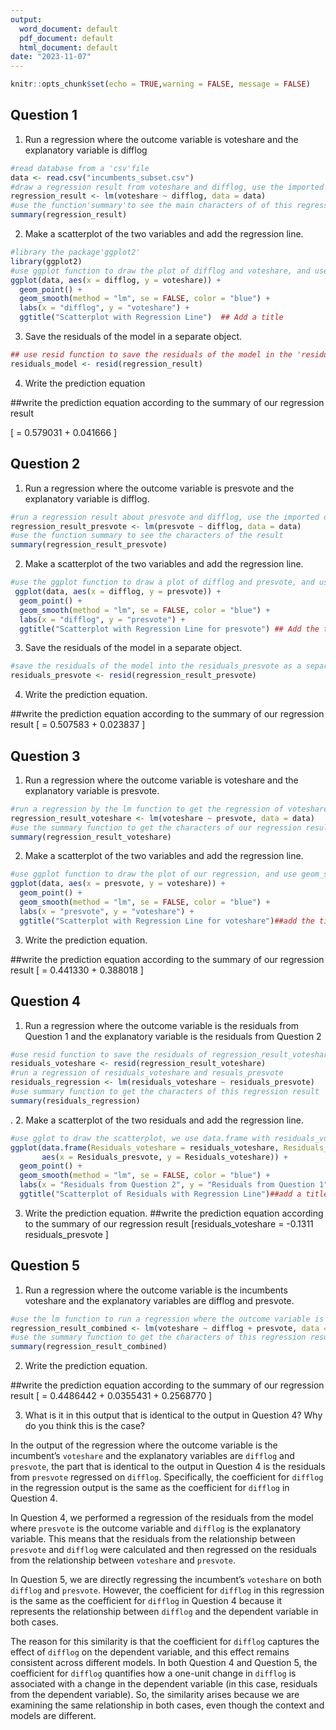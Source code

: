 ---
output:
  word_document: default
  pdf_document: default
  html_document: default
date: "2023-11-07"
---

```{r setup, include=FALSE}
knitr::opts_chunk$set(echo = TRUE,warning = FALSE, message = FALSE)
```



## Question 1


1. Run a regression where the outcome variable is voteshare and the explanatory variable is difflog

```{r}
#read database from a 'csv'file
data <- read.csv("incumbents_subset.csv")
#draw a regression result from voteshare and difflog, use the imported database
regression_result <- lm(voteshare ~ difflog, data = data)
#use the function'summary'to see the main characters of of this regression result
summary(regression_result)
```





2. Make a scatterplot of the two variables and add the regression line.



```{r}
#library the package'ggplot2'
library(ggplot2)
#use ggplot function to draw the plot of difflog and voteshare, and use the function geom_smooth to find the regression line
ggplot(data, aes(x = difflog, y = voteshare)) +
  geom_point() +                 
  geom_smooth(method = "lm", se = FALSE, color = "blue") +  
  labs(x = "difflog", y = "voteshare") + 
  ggtitle("Scatterplot with Regression Line")  ## Add a title

```





3. Save the residuals of the model in a separate object. 

```{r}
## use resid function to save the residuals of the model in the 'residuals_model'object
residuals_model <- resid(regression_result)

```






4. Write the prediction equation

##write the prediction equation according to the summary of our regression result

\[ \text{voteshare} = 0.579031 + 0.041666 \times \text{difflog} \]


## Question 2



1. Run a regression where the outcome variable is presvote and the explanatory variable is difflog. 

```{r}
#run a regression result about presvote and difflog, use the imported database as the data
regression_result_presvote <- lm(presvote ~ difflog, data = data)
#use the function summary to see the characters of the result
summary(regression_result_presvote)
```


2. Make a scatterplot of the two variables and add the regression line.

```{r}
#use the ggplot function to draw a plot of difflog and presvote, and use geom_smooth function to get the regression line
 ggplot(data, aes(x = difflog, y = presvote)) +
  geom_point() +                 
  geom_smooth(method = "lm", se = FALSE, color = "blue") +  
  labs(x = "difflog", y = "presvote") + 
  ggtitle("Scatterplot with Regression Line for presvote") ## Add the title
```

3. Save the residuals of the model in a separate object.

```{r}
#save the residuals of the model into the residuals_presvote as a separate object
residuals_presvote <- resid(regression_result_presvote)
```



4. Write the prediction equation.

##write the prediction equation according to the summary of our regression result
\[\text{presvote} = 0.507583 + 0.023837 \times \text{difflog} \]



## Question 3


1. Run a regression where the outcome variable is voteshare and the explanatory variable is presvote.

```{r}
#run a regression by the lm function to get the regression of voteshare and presvote, use the imported database as our data
regression_result_voteshare <- lm(voteshare ~ presvote, data = data)
#use the summary function to get the characters of our regression result
summary(regression_result_voteshare)

```

2. Make a scatterplot of the two variables and add the regression line.


```{r}
#use ggplot function to draw the plot of our regression, and use geom_smooth to get the regresion line for voteshare
ggplot(data, aes(x = presvote, y = voteshare)) +
  geom_point() +                 
  geom_smooth(method = "lm", se = FALSE, color = "blue") +  
  labs(x = "presvote", y = "voteshare") + 
  ggtitle("Scatterplot with Regression Line for voteshare")##add the title
```


3. Write the prediction equation.


##write the prediction equation according to the summary of our regression result
\[\text{voteshare} = 0.441330 + 0.388018 \times \text{presvote} \]




## Question 4


1. Run a regression where the outcome variable is the residuals from Question 1 and the
explanatory variable is the residuals from Question 2

```{r}
#use resid function to save the residuals of regression_result_voteshare
residuals_voteshare <- resid(regression_result_voteshare)
#run a regression of residuals_voteshare and resuals_presvote
residuals_regression <- lm(residuals_voteshare ~ residuals_presvote)
#use summary function to get the characters of this regression result
summary(residuals_regression)
```

.
2. Make a scatterplot of the two residuals and add the regression line.

```{r}
#use gglot to draw the scatterplot, we use data.frame with residuals_voteshare and residuals_presvote,and use geom_smooth to get our regression line
ggplot(data.frame(Residuals_voteshare = residuals_voteshare, Residuals_presvote = residuals_presvote), 
       aes(x = Residuals_presvote, y = Residuals_voteshare)) +
  geom_point() +                
  geom_smooth(method = "lm", se = FALSE, color = "blue") +
  labs(x = "Residuals from Question 2", y = "Residuals from Question 1") +
  ggtitle("Scatterplot of Residuals with Regression Line")##add a title

```


3. Write the prediction equation.
##write the prediction equation according to the summary of our regression result
\[residuals\_voteshare = -0.1311 \times residuals\_presvote \]




## Question 5


1. Run a regression where the outcome variable is the incumbents voteshare and the explanatory variables are difflog and presvote.

```{r}
#use the lm function to run a regression where the outcome variable is the incumbents voteshare and the explanatory variables are difflog and presvote
regression_result_combined <- lm(voteshare ~ difflog + presvote, data = data)
#use the summary function to get the characters of this regression result
summary(regression_result_combined)

```
2. Write the prediction equation. 


##write the prediction equation according to the summary of our regression result
\[ \text{voteshare} = 0.4486442 + 0.0355431 \times \text{difflog} + 0.2568770 \times \text{presvote} \]


3. What is it in this output that is identical to the output in Question 4? Why do you think this is the case?



In the output of the regression where the outcome variable is the incumbent's `voteshare` and the explanatory variables are `difflog` and `presvote`, the part that is identical to the output in Question 4 is the residuals from `presvote` regressed on `difflog`. Specifically, the coefficient for `difflog` in the regression output is the same as the coefficient for `difflog` in Question 4.

In Question 4, we performed a regression of the residuals from the model where `presvote` is the outcome variable and `difflog` is the explanatory variable. This means that the residuals from the relationship between `presvote` and `difflog` were calculated and then regressed on the residuals from the relationship between `voteshare` and `presvote`.

In Question 5, we are directly regressing the incumbent's `voteshare` on both `difflog` and `presvote`. However, the coefficient for `difflog` in this regression is the same as the coefficient for `difflog` in Question 4 because it represents the relationship between `difflog` and the dependent variable in both cases.

The reason for this similarity is that the coefficient for `difflog` captures the effect of `difflog` on the dependent variable, and this effect remains consistent across different models. In both Question 4 and Question 5, the coefficient for `difflog` quantifies how a one-unit change in `difflog` is associated with a change in the dependent variable (in this case, residuals from the dependent variable). So, the similarity arises because we are examining the same relationship in both cases, even though the context and models are different.
```{r}

```
